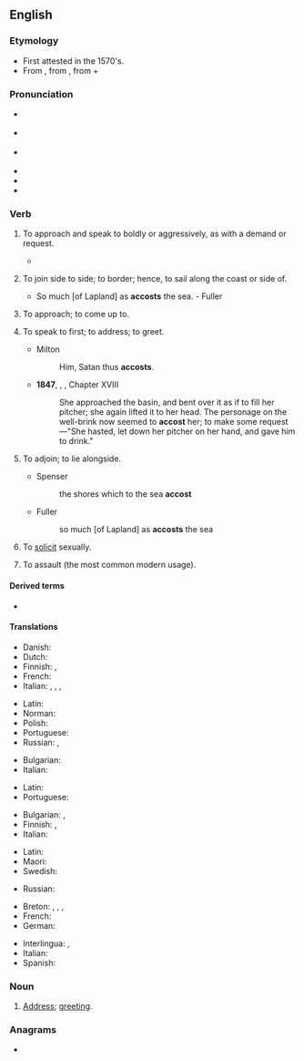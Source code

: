 ==English==

===Etymology===
* First attested in the 1570's.
* From {{etyl|fro|en}} {{m|for|accoster}}, from {{etyl|VL.|en}} {{m|la|accosto||to come alongside someone}}, from {{m|la|ad||near}} + {{m|la|costa||rib, side}}

===Pronunciation===
* {{a|GenAm}} {{IPA|/ə.ˈkɔst/|lang=en}}
* {{a|cot-caught|Canada}} {{IPA|/ə.ˈkɑst/|lang=en}}
* {{a|RP}} {{IPA|/ə.ˈkɒst/|lang=en}}
* {{audio|en-us-accost.ogg|Audio (US)|lang=en}}
* {{rhymes|ɒst|lang=en}}
* {{hyphenation|ac|cost|lang=en}}

===Verb===
{{en-verb}}

# {{lb|en|transitive}} To approach and speak to boldly or aggressively, as with a demand or request.
#* {{quote-journal|date=21 August 2012
|first=Ed
|last=Pilkington
|title=Death penalty on trial: should Reggie Clemons live or die?
|newspaper=The Guardian
|url=http://www.guardian.co.uk/world/2012/aug/21/death-penalty-trial-reggie-clemons?newsfeed=true
|page=
|passage=The Missouri prosecutors' case against Clemons, based partly on incriminating testimony given by his co-defendants, was that Clemons was part of a group of four youths who '''accosted''' the sisters on the Chain of Rocks Bridge one dark night in April 1991.
}}
# {{lb|en|transitive|obsolete}} To join side to side; to border; hence, to sail along the coast or side of.
#* So much [of Lapland] as '''accosts''' the sea. - Fuller
# {{lb|en|transitive|obsolete}} To approach; to come up to. <!--W1913 had "make up to"-->
#: {{rfquotek|Shakespeare}}
# {{lb|en|transitive}} To speak to first; to address; to greet.
#* Milton
#*: Him, Satan thus '''accosts'''.
#* '''1847''', {{w|Charlotte Brontë}}, {{w|Jane Eyre}}, Chapter XVIII
#*: She approached the basin, and bent over it as if to fill her pitcher; she again lifted it to her head. The personage on the well-brink now seemed to '''accost''' her; to make some request—"She hasted, let down her pitcher on her hand, and gave him to drink."
# {{lb|en|intransitive|obsolete}} To adjoin; to lie alongside.
#* Spenser
#*: the shores which to the sea '''accost'''
#* Fuller
#*: so much [of Lapland] as '''accosts''' the sea
# To [[solicit]] sexually.
# {{lb|en|transitive}} To assault (the most common modern usage).

====Derived terms====
* {{l|en|accostment}}

====Translations====
{{trans-top|to approach and speak to boldly or aggressively, as with a demand or request}}
* Danish: {{t|da|antaste}}
* Dutch: {{t+|nl|aanklampen}}
* Finnish: {{t|fi|tiukata}}, {{t+|fi|vaatia}}
* French: {{t+|fr|accoster}}
* Italian: {{t+|it|affrontare}}, {{t+|it|aggredire}}, {{t+|it|inveire}}, {{t|it|molestare}}
{{trans-mid}}
* Latin: {{t|la|affor}}
* Norman: {{t|nrf|achîtrer}}
* Polish: {{t+|pl|zaczepiać}}
* Portuguese: {{t+|pt|abordar}}
* Russian: {{t+|ru|обраща́ться}}, {{t+|ru|загова́ривать}}
{{trans-bottom}}

{{trans-top|to join side to side; to border; hence, to sail along the coast or side of}}
* Bulgarian: {{t+|bg|акостирам}}
* Italian: {{t+|it|accostare}}
{{trans-mid}}
* Latin: {{t|la|affor}}
* Portuguese: {{t+|pt|acostar}}
{{trans-bottom}}

{{trans-top|to speak to first, to address, to greet}}
* Bulgarian: {{t+|bg|заговарям}}, {{t|bg|обръщам се към}}
* Finnish: {{t+|fi|puhutella}}, {{t+|fi|tervehtiä}}
* Italian: {{t+|it|salutare}}
{{trans-mid}}
* Latin: {{t|la|affor}}
* Maori: {{t|mi|aropā}}
* Swedish: {{t+|sv|tilltala}}
{{trans-bottom}}

{{trans-top|to solicit sexually}}
* Russian: {{t+|ru|приставать}}
{{trans-mid}}
{{trans-bottom}}

{{checktrans-top}}
* Breton: {{t-check|br|divorañ}}, {{t-check|br|dilestrañ}}, {{t-check|br|douarañ}}, {{t-check|br|abourzhañ}}
* French: {{t-check|fr|aborder}}
* German: {{t-check|de|nähern|alt=sich nähern}} {{attention|de|2=was "sich [[nähern]]" - assumed inflected form or vocalised spelling; please verify if linking is acceptable. see [[User:Kephir/gadgets/xte#Translation_fixing]]}}
{{trans-mid}}
* Interlingua: {{t-check|ia|accostar}}, {{t-check|ia|abordar}}
* Italian: {{t-check|it|indirizzarsi a}}
* Spanish: {{t+check|es|acercar|alt=acercarse a}}
{{trans-bottom}}

===Noun===
{{en-noun}}

# {{lb|en|rare}} [[address|Address]]; [[greeting]].
#: {{rfquotek|J. Morley}}

===Anagrams===
* {{l|en|coacts}}
